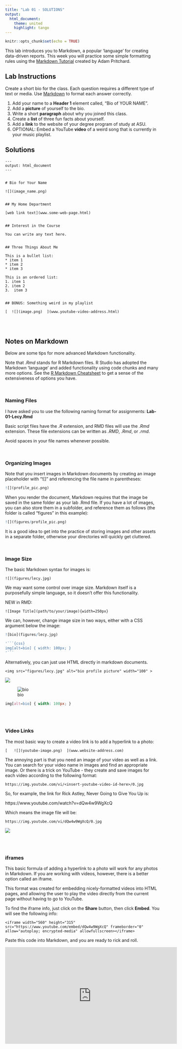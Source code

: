 ```yaml
---
title: "Lab 01 - SOLUTIONS"
output:
  html_document:
    theme: united
    highlight: tango
---
```



```r
knitr::opts_chunk$set(echo = TRUE)
```

This lab introduces you to Markdown, a popular 'language' for creating data-driven reports. This week you will practice some simple formatting rules using the [Markdown Tutorial](https://github.com/adam-p/markdown-here/wiki/Markdown-Cheatsheet) created by Adam Pritchard.


## Lab Instructions

Create a short bio for the class. Each question requires a different type of text or media. Use [Markdown](https://github.com/adam-p/markdown-here/wiki/Markdown-Cheatsheet) to format each answer correctly.

1. Add your name to a **Header 1** element called, "Bio of YOUR NAME".
2. Add a **picture** of yourself to the bio.
3. Write a short **paragraph** about why you joined this class.
4. Create a **list** of three fun facts about yourself. 
5. Add a **link** to the website of your degree program of study at ASU.
6. OPTIONAL: Embed a YouTube **video** of a weird song that is currently in your music playlist. 



## Solutions



```
---
output: html_document
---


# Bio for Your Name

![](image_name.png)


## My Home Department

[web link text](www.some-web-page.html)


## Interest in the Course

You can write any text here. 


## Three Things About Me

This is a bullet list:
* item 1
* item 2
* item 3

This is an ordered list:
1. item 1
2. item 2
3.  item 3


## BONUS: Something weird in my playlist

[  ![](image.png)  ](www.youtube-video-address.html)

```

<br><br>

## Notes on Markdown

Below are some tips for more advanced Markdown functionality.

Note that *.Rmd* stands for R Markdown files. R Studio has adopted the Markdown 'language' and added functionality using code chunks and many more options. See the [R Markdown Cheatsheet](https://www.rstudio.com/wp-content/uploads/2016/03/rmarkdown-cheatsheet-2.0.pdf) to get a sense of the extensiveness of options you have.

<br>

### Naming Files

I have asked you to use the following naming format for assignments: **Lab-01-Lecy.Rmd**

Basic script files have the *.R* extension, and RMD files will use the *.Rmd* extension. These file extensions can be written as *.RMD*, *.Rmd*, or *.rmd*. 

Avoid spaces in your file names whenever possible.

<br>

### Organizing Images

Note that you insert images in Markdown documents by creating an image placeholder with "![]" and referencing the file name in parentheses:

```r
![](profile_pic.png)
```

When you render the document, Markdown requires that the image be saved in the same folder as your lab .Rmd file. If you have a lot of images, you can also store them in a subfolder, and reference them as follows (the folder is called "figures" in this example):

```r
![](figures/profile_pic.png)
```

It is a good idea to get into the practice of storing images and other assets in a separate folder, otherwise your directories will quickly get cluttered.


<br>

### Image Size

The basic Markdown syntax for images is: 


```
![](figures/lecy.jpg)
```

We may want some control over image size. Markdown itself is a purposefully simple language, so it doesn't offer this functionality.


NEW in RMD:

```
![Image Title](path/to/your/image){width=250px}
```


We can, however, change image size in two ways, either with a CSS argument below the image:


```r


![bio](figures/lecy.jpg)

'```{css}
img[alt=bio] { width: 100px; }
'```

```


Alternatively, you can just use HTML directly in markdown documents. 


```
<img src="figures/lecy.jpg" alt="bio profile picture" width="100" >
```



![](figures/lecy.jpg)

![bio](figures/lecy.jpg)

```css
img[alt=bio] { width: 100px; }
```



<br><br>


### Video Links

The most basic way to create a video link is to add a hyperlink to a photo:

```
[   ![](youtube-image.png)  ](www.website-address.com)
```



The annoying part is that you need an image of your video as well as a link. You can search for your video name in images and find an appropriate image. Or there is a trick on YouTube - they create and save images for each video according to the following format: 

```
https://img.youtube.com/vi/<insert-youtube-video-id-here>/0.jpg
```

So, for example, the link for Rick Astley, Never Going to Give You Up is:

https://www.youtube.com/watch?v=dQw4w9WgXcQ

Which means the image file will be:

```
https://img.youtube.com/vi/dQw4w9WgXcQ/0.jpg
```
![](https://img.youtube.com/vi/dQw4w9WgXcQ/0.jpg)

<br><br>


### iframes

This basic formula of adding a hyperlink to a photo will work for any photos in Markdown. If you are working with videos, however, there is a better option called an iframe. 

This format was created for embedding nicely-formatted videos into HTML pages, and allowing the user to play the video directly from the current page without having to go to YouTube.

To find the iframe info, just click on the **Share** button, then click **Embed**. You will see the following info:

```
<iframe width="560" height="315" src="https://www.youtube.com/embed/dQw4w9WgXcQ" frameborder="0" allow="autoplay; encrypted-media" allowfullscreen></iframe>
```
Paste this code into Markdown, and you are ready to rick and roll. 

<iframe width="560" height="315" src="https://www.youtube.com/embed/dQw4w9WgXcQ" frameborder="0" allow="autoplay; encrypted-media" allowfullscreen></iframe>

<br><br><br>





